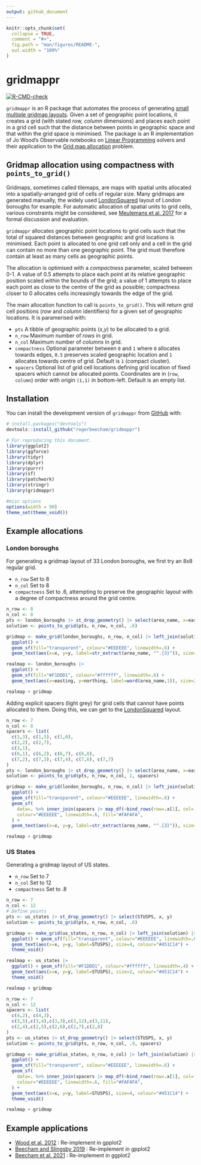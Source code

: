 ```yaml
---
output: github_document
---
```


```r
knitr::opts_chunk$set(
  collapse = TRUE,
  comment = "#>",
  fig.path = "man/figures/README-",
  out.width = "100%"
)
```

# gridmappr

[![R-CMD-check](https://github.com/rogerbeecham/gridmappr/actions/workflows/R-CMD-check.yaml/badge.svg)](https://github.com/rogerbeecham/gridmappr/actions/workflows/R-CMD-check.yaml)


`gridmappr` is an R package that automates the process of generating [small multiple gridmap layouts](https://www.gicentre.net/smwg). Given a set of geographic point locations, it creates a grid (with stated *row, column* dimensions) and places each point in a grid cell such that the distance between points in geographic space and that within the grid space is minimised. The package is an R implementation of Jo Wood's Observable notebooks on [Linear Programming](https://observablehq.com/@jwolondon/hello-linear-programming) solvers and their application to the [Grid map allocation](https://observablehq.com/@jwolondon/gridmap-allocation?collection=@jwolondon/utilities) problem.

## Gridmap allocation using compactness with `points_to_grid()` 

Gridmaps, sometimes called tilemaps, are maps with spatial units allocated into a spatially-arranged grid of cells of regular size. Many gridmaps are generated manually, the widely used [LondonSquared](https://github.com/aftertheflood/londonsquared) layout of London boroughs for example. For automatic allocation of spatial units to grid cells, various constraints might be considered, see [Meulemans et al. 2017](https://www.gicentre.net/smwg) for a formal discussion and evaluation.

`gridmappr` allocates geographic point locations to grid cells such that the total of squared distances between geographic and grid locations is minimised. Each point is allocated to one grid cell only and a cell in the grid can contain no more than one geographic point. The grid must therefore contain at least as many cells as geographic points. 

The allocation is optimised with a *compactness* parameter, scaled between 0-1. A value of 0.5 attempts to place each point at its relative geographic position scaled within the bounds of the grid; a value of 1 attempts to place each point as close to the centre of the grid as possible; compactness closer to 0 allocates cells increasingly towards the edge of the grid.

The main allocation function to call is `points_to_grid()`. This will return grid cell positions (*row* and *column* identifiers) for a given set of geographic locations. It is paramerised with:

* `pts` A tibble of geographic points (*x*,*y*) to be allocated to a grid.
* `n_row` Maximum number of *rows* in grid.
* `n_col` Maximum number of *columns* in grid.
* `compactness` Optional parameter between `0` and `1` where `0` allocates towards edges, `0.5` preserves scaled geographic location and `1` allocates towards centre of grid. Default is `1` (compact cluster).
* `spacers` Optional list of grid cell locations defining grid location of fixed spacers which cannot be allocated points. Coordinates are in (`row`, `column`) order with origin `(1,1)` in bottom-left. Default is an empty list.

## Installation

You can install the development version of `gridmappr` from [GitHub](https://github.com/) with:

``` r
# install.packages("devtools")
devtools::install_github("rogerbeecham/gridmappr")
```

``` r
# For reproducing this document.
library(ggplot2)
library(ggforce)
library(tidyr)
library(dplyr)
library(purrr)
library(sf)
library(patchwork)
library(stringr)
library(gridmappr)
```


```r
#misc options
options(width = 90)
theme_set(theme_void())
```

## Example allocations

### London boroughs

For generating a gridmap layout of 33 London boroughs, we first try an 8x8 regular grid.

* `n_row` Set to 8
* `n_col` Set to 8
* `compactness` Set to .6, attempting to preserve the geographic layout with a degree of compactness around the grid centre.

```r
n_row <- 8
n_col <- 8
pts <- london_boroughs |> st_drop_geometry() |> select(area_name, x=easting, y=northing)
solution <- points_to_grid(pts, n_row, n_col, .6)
```

``` r
gridmap <- make_grid(london_boroughs, n_row, n_col) |> left_join(solution)  |> 
  ggplot() + 
  geom_sf(fill="transparent", colour="#EEEEEE", linewidth=.6) +
  geom_text(aes(x=x, y=y, label=str_extract(area_name, "^.{3}")), size=4, colour="#451C14") 

realmap <- london_boroughs |> 
  ggplot() + 
  geom_sf(fill="#F1DDD1", colour="#ffffff", linewidth=.6) +
  geom_text(aes(x=easting, y=northing, label=word(area_name,1)), size=2, colour="#451C14")

realmap + gridmap
```


Adding explicit spacers (light grey) for grid cells that cannot have points allocated to them. Doing this, we can get to the [LondonSquared](https://github.com/aftertheflood/londonsquared) layout.


```r
n_row <- 7
n_col <- 8
spacers <- list(
  c(1,3), c(1,5), c(1,6),
  c(2,2), c(2,7),
  c(3,1), 
  c(6,1), c(6,2), c(6,7), c(6,8),
  c(7,2), c(7,3), c(7,4), c(7,6), c(7,7)
)
pts <- london_boroughs |> st_drop_geometry() |> select(area_name, x=easting, y=northing)
solution <- points_to_grid(pts, n_row, n_col, 1, spacers)
```

``` r
gridmap <- make_grid(london_boroughs, n_row, n_col) |> left_join(solution)  |> 
  ggplot() + 
  geom_sf(fill="transparent", colour="#EEEEEE", linewidth=.6) +
  geom_sf(
    data=. %>% inner_join(spacers |> map_df(~bind_rows(row=.x[1], col=.x[2]))),
    colour="#EEEEEE", linewidth=.6, fill="#FAFAFA",
  ) +
  geom_text(aes(x=x, y=y, label=str_extract(area_name, "^.{3}")), size=4, colour="#451C14")

realmap + gridmap
```

### US States

Generating a gridmap layout of US states.

* `n_row` Set to 7
* `n_col` Set to 12
* `compactness` Set to .8

```r
n_row <- 7
n_col <- 12
# Define points 
pts <- us_states |> st_drop_geometry() |> select(STUSPS, x, y)
solution <- points_to_grid(pts, n_row, n_col, .6)
```

``` r
gridmap <- make_grid(us_states, n_row, n_col) |> left_join(solution) |> 
  ggplot() + geom_sf(fill="transparent", colour="#EEEEEE", linewidth=.6) +
  geom_text(aes(x=x, y=y, label=STUSPS), size=4, colour="#451C14") +
  theme_void()

realmap <- us_states |> 
  ggplot() + geom_sf(fill="#F1DDD1", colour="#ffffff", linewidth=.4) +
  geom_text(aes(x=x, y=y, label=STUSPS), size=2, colour="#451C14") +
  theme_void()

realmap + gridmap
```


```r
n_row <- 7
n_col <- 12
spacers <- list(
  c(4,2), c(4,3),
  c(3,5),c(3,4),c(3,3),c(3,12),c(3,11),
  c(2,4),c(2,5),c(2,6),c(2,7),c(2,8)
)
pts <- us_states |> st_drop_geometry() |> select(STUSPS, x, y)
solution <- points_to_grid(pts, n_row, n_col, .9, spacers)
```

``` r
gridmap <- make_grid(us_states, n_row, n_col) |> left_join(solution) |> 
  ggplot() + 
  geom_sf(fill="transparent", colour="#EEEEEE", linewidth=.6) +
  geom_sf(
    data=. %>% inner_join(spacers |> map_df(~bind_rows(row=.x[1], col=.x[2]))),
    colour="#EEEEEE", linewidth=.6, fill="#FAFAFA",
  ) +
  geom_text(aes(x=x, y=y, label=STUSPS), size=4, colour="#451C14") +
  theme_void()

realmap + gridmap
```

## Example applications

* [Wood et al. 2012](https://www.gicentre.net/featuredpapers) : Re-implement in gpplot2
* [Beecham and Slingsby 2019](https://journals.sagepub.com/doi/10.1177/0308518X19850580) : Re-implement in gpplot2 
* [Beecham et al. 2021](https://eprints.whiterose.ac.uk/172944/) : Re-implement in ggplot2
